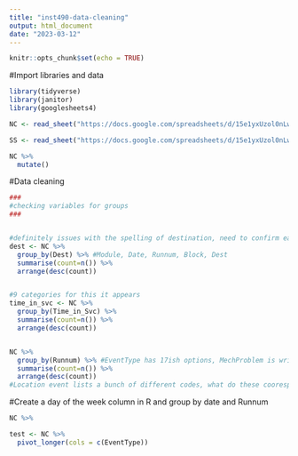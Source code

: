 ```yaml
---
title: "inst490-data-cleaning"
output: html_document
date: "2023-03-12"
---
```


```r
knitr::opts_chunk$set(echo = TRUE)
```



#Import libraries and data
```r
library(tidyverse)
library(janitor)
library(googlesheets4)

NC <- read_sheet("https://docs.google.com/spreadsheets/d/15e1yxUzol0nLw96nG-cHQPPsPV5OpkD3AP0iprFP7lU/edit#gid=96980819", sheet="NC")

SS <- read_sheet("https://docs.google.com/spreadsheets/d/15e1yxUzol0nLw96nG-cHQPPsPV5OpkD3AP0iprFP7lU/edit#gid=96980819", sheet="SS")
```
```r
NC %>% 
  mutate()
```



#Data cleaning
```r
###
#checking variables for groups
###


#definitely issues with the spelling of destination, need to confirm each one and make common amongst them, remove errors
dest <- NC %>%
  group_by(Dest) %>% #Module, Date, Runnum, Block, Dest
  summarise(count=n()) %>%
  arrange(desc(count))


#9 categories for this it appears
time_in_svc <- NC %>%
  group_by(Time_in_Svc) %>%
  summarise(count=n()) %>%
  arrange(desc(count))


NC %>%
  group_by(Runnum) %>% #EventType has 17ish options, MechProblem is written reasoning, missed is NULL 1 or 0, what does this mean?
  summarise(count=n()) %>%
  arrange(desc(count))
#Location event lists a bunch of different codes, what do these coorespond to?
```

#Create a day of the week column in R and group by date and Runnum
```r
NC %>%

```



```r
test <- NC %>%
  pivot_longer(cols = c(EventType))
```



